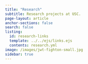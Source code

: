 ```yaml
---
title: "Research"
subtitle: Research projects at USC.
page-layout: article
anchor-sections: false
search: false
listing:
  id: research-links
  template: ../../ejs/links.ejs
  contents: research.yml
image: /images/jwt-fighton-small.jpg
sidebar: true
---
```


<!-- ::: {#research-links .column-body-outset style="max-width: 850px;"}
::: -->

<!-- <center><a><img src="/images/jwt-fighton-small.jpg" alt="Fight On logo"
width="300px"/></a></center> -->
